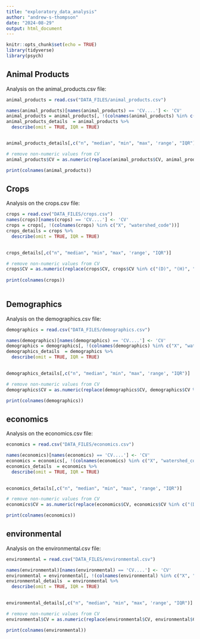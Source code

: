 ```yaml
---
title: "exploratory_data_analysis"
author: "andrew-s-thompson"
date: "2024-08-29"
output: html_document
---
```


```r
knitr::opts_chunk$set(echo = TRUE)
library(tidyverse)
library(psych)
```

## Animal Products

Analysis on the animal_products.csv file:

```r
animal_products = read.csv("DATA_FILES/animal_products.csv")

names(animal_products)[names(animal_products) == 'CV....'] <- 'CV'
animal_products = animal_products[, !(colnames(animal_products) %in% c("X", "watershed_code"))]
animal_products_details  = animal_products %>% 
  describe(omit = TRUE, IQR = TRUE)


animal_products_details[,c("n", "median", "min", "max", 'range', "IQR")]

# remove non-numeric values from CV
animal_products$CV = as.numeric(replace(animal_products$CV, animal_products$CV %in% c("(D)", "(H)", "(L)"), NA))

print(colnames(animal_products))

```

## Crops

Analysis on the crops.csv file:

```r
crops = read.csv("DATA_FILES/crops.csv")
names(crops)[names(crops) == 'CV....'] <- 'CV'
crops = crops[, !(colnames(crops) %in% c("X", "watershed_code"))]
crops_details = crops %>% 
  describe(omit = TRUE, IQR = TRUE)
  

crops_details[,c("n", "median", "min", "max", 'range', "IQR")]

# remove non-numeric values from CV
crops$CV = as.numeric(replace(crops$CV, crops$CV %in% c("(D)", "(H)", "(L)"), NA))
             
print(colnames(crops))
      
```

## Demographics

Analysis on the demographics.csv file:

```r
demographics = read.csv("DATA_FILES/demographics.csv")

names(demographics)[names(demographics) == 'CV....'] <- 'CV'
demographics = demographics[, !(colnames(demographics) %in% c("X", "watershed_code"))]
demographics_details  = demographics %>% 
  describe(omit = TRUE, IQR = TRUE)
  

demographics_details[,c("n", "median", "min", "max", 'range', "IQR")]

# remove non-numeric values from CV
demographics$CV = as.numeric(replace(demographics$CV, demographics$CV %in% c("(D)", "(H)", "(L)"), NA))

print(colnames(demographics))

```

## economics

Analysis on the economics.csv file:

```r
economics = read.csv("DATA_FILES/economics.csv")

names(economics)[names(economics) == 'CV....'] <- 'CV'
economics = economics[, !(colnames(economics) %in% c("X", "watershed_code"))]
economics_details  = economics %>% 
  describe(omit = TRUE, IQR = TRUE)
  

economics_details[,c("n", "median", "min", "max", 'range', "IQR")]

# remove non-numeric values from CV
economics$CV = as.numeric(replace(economics$CV, economics$CV %in% c("(D)", "(H)", "(L)"), NA))

print(colnames(economics))

```

## environmental

Analysis on the environmental.csv file:

```r
environmental = read.csv("DATA_FILES/environmental.csv")

names(environmental)[names(environmental) == 'CV....'] <- 'CV'
environmental = environmental[, !(colnames(environmental) %in% c("X", "watershed_code"))]
environmental_details  = environmental %>% 
  describe(omit = TRUE, IQR = TRUE)
  

environmental_details[,c("n", "median", "min", "max", 'range', "IQR")]

# remove non-numeric values from CV
environmental$CV = as.numeric(replace(environmental$CV, environmental$CV %in% c("(D)", "(H)", "(L)"), NA))

print(colnames(environmental))

```




